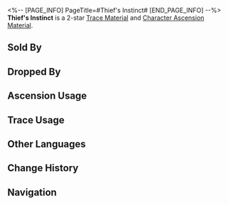 <%-- [PAGE_INFO]
PageTitle=#Thief's Instinct#
[END_PAGE_INFO] --%>
{{Item Infobox
|id          = 111011
|image       = Item Thief's Instinct.png
|type        = Trace Material
|type2       = Character Ascension Material
|invCategory = Upgrade Materials
|rarity      = 2
|effect      = 
|description = A small amount of anti-matter. Crude material used for enhancement.
|source1     = [[Antimatter Legion]]
|source2     = [[Simulated Universe]] enemies
|source3     = [[Assignment]] rewards
|source4     = [[Embers Exchange]]
|source5     = [[Omni-Synthesizer]] &mdash; Material Exchange
|source6     = [[Calyx (Golden)]]
}}
{{Description|A small amount of anti-matter that emanates out of the Voidranger: Reaver like the materialization of its destructive instinct.<br /><br />''"They are all looking forward to the moment of obliteration, when they will be reforged and fused with the entire world."''}}
'''Thief's Instinct''' is a 2-star [[Trace Material]] and [[Character Ascension Material]].

==Sold By==
{{Shop Availability}}

==Dropped By==
{{Dropped By}}

==Ascension Usage==
{{Ascension Usage}}

==Trace Usage==
{{Trace Usage}}

==Other Languages==
{{Other Languages
|en   = Thief's Instinct
|zhs  = 掠夺的本能
|zht  = 掠奪的本能
|ja   = 略奪の本能
|ko   = 약탈의 본능
|es   = Instinto del ladrón
|fr   = Instinct de pilleur
|ru   = Инстинкт вора
|th   = Thief's Instinct
|vi   = Bản Năng Tranh Đoạt
|de   = Instinkt des Diebes
|id   = Thief's Instinct
|pt   = Instinto de Ladrão
}}

==Change History==
{{Change History|1.0}}

==Navigation==
{{Upgrade Material Navbox}}